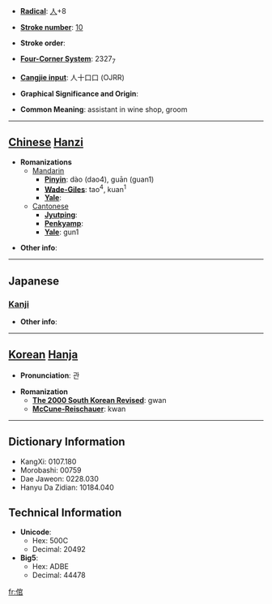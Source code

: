 * '''[[Wiktionary:Chinese radical index| Radical]]''': [[Wiktionary:Chinese radical index 人|人]]+8

* '''[[Wiktionary:Chinese total strokes index|Stroke number]]''': [[Wiktionary:Chinese total strokes index 10|10]]

* '''Stroke order''': 

* '''[[Wiktionary:Chinese four corner index|Four-Corner System]]''': 2327<sub>7</sub>

* '''[[Wiktionary:Chinese Cangjie index|Cangjie input]]''': 人十口口 (OJRR)

* '''Graphical Significance and Origin''': 

* '''Common Meaning''': assistant in wine shop, groom

----

== [[Chinese]] [[Hanzi]] ==

* '''Romanizations'''
** [[Mandarin]]
*** '''[[Pinyin]]''': dào (dao4), guān (guan1)
*** '''[[Wade-Giles]]''': tao<sup>4</sup>, kuan<sup>1</sup>
*** '''[[Yale]]''': 
**[[Cantonese]]
***'''[[Jyutping]]''':
***'''[[Penkyamp]]''': 
***'''[[Yale]]''': gun1

* '''Other info''': 

----

==Japanese==
===[[Kanji]]===
{{kanji|on readings=[[くわん]] (kuwan)|kun readings=[[とねり]] (toneri)}}

* '''Other info''':  

----

== [[Korean]] [[Hanja]] ==

* '''Pronunciation''': 관

* '''Romanization'''
** '''[[The 2000 South Korean Revised Romanization|The 2000 South Korean Revised]]''': gwan
** '''[[McCune-Reischauer]]''': kwan

----

== Dictionary Information ==

* KangXi: 0107.180
* Morobashi: 00759
* Dae Jaweon: 0228.030
* Hanyu Da Zidian: 10184.040

== Technical Information ==

* '''Unicode''':
** Hex: 500C
** Decimal: 20492
* '''Big5''':
** Hex: ADBE
** Decimal: 44478

[[fr:倌]]